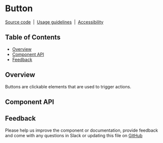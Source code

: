 <!-- Button.stories.mdx --->

# Button

[Source code](https://github.com/richmccartney/mono-design-system/tree/main/packages/react/src/components/Button)
&nbsp;|&nbsp;
[Usage guidelines](#)
&nbsp;|&nbsp;
[Accessibility](#)

## Table of Contents

<!-- START doctoc generated TOC please keep comment here to allow auto update -->
<!-- DON'T EDIT THIS SECTION, INSTEAD RE-RUN doctoc TO UPDATE -->


- [Overview](#overview)
- [Component API](#component-api)
- [Feedback](#feedback)

<!-- END doctoc generated TOC please keep comment here to allow auto update -->

## Overview

Buttons are clickable elements that are used to trigger actions.

<Preview>
  <Story id='components-button--basic' />
</Preview>

## Component API

<ArgsTable story={PRIMARY_STORY} />

## Feedback

Please help us improve the component or documentation, provide feedback and come with any questions in Slack or updating this file on
[GitHub](https://github.com/richmccartney/mono-design-system/edit/main/packages/react/src/components/Button/Button.mdx)
